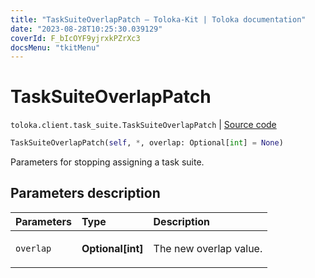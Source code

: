 ```yaml
---
title: "TaskSuiteOverlapPatch — Toloka-Kit | Toloka documentation"
date: "2023-08-28T10:25:30.039129"
coverId: F_bIcOYF9yjrxkPZrXc3
docsMenu: "tkitMenu"
---
```


# TaskSuiteOverlapPatch

`toloka.client.task_suite.TaskSuiteOverlapPatch` | [Source code](https://github.com/Toloka/toloka-kit/blob/v1.2.1/src/client/task_suite.py#L108)

```python
TaskSuiteOverlapPatch(self, *, overlap: Optional[int] = None)
```

Parameters for stopping assigning a task suite.

## Parameters description

| Parameters | Type | Description |
| :----------| :----| :-----------|
`overlap`|**Optional\[int\]**|<p>The new overlap value.</p>